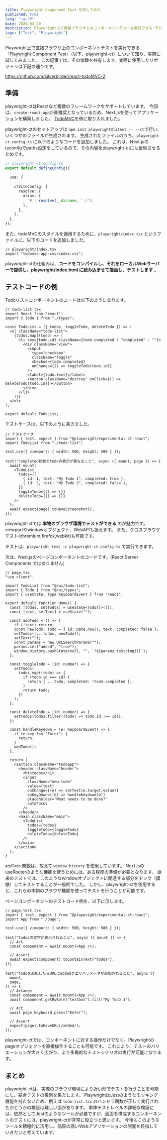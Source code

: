 ```yaml
---
title: Playwright Component Test を試してみた
published: true
lang: "ja-JP"
date: 2024-03-20
description: Playwright上で直接ブラウザ上のコンポーネントテストを実行できる「Playwright Component Test」（以下、playwright-ct）について知り、実際に試してみました。この記事では、その体験を共有します。実際に使用したリポジトリは下記の通りです。
tags: ["Test", "Playwright"]
---
```


Playwright上で直接ブラウザ上のコンポーネントテストを実行できる「[Playwright Component Test](https://playwright.dev/docs/test-components)」（以下、playwright-ct）について知り、実際に試してみました。
この記事では、その体験を共有します。実際に使用したリポジトリは下記の通りです。

https://github.com/silverbirder/react-todoMVC-2

## 準備

playwright-ctはReactなど複数のフレームワークをサポートしています。
今回は、`create-react-app`が非推奨となっているため、Next.jsを使ってアプリケーションを構築しました。
[TodoMVC](https://todomvc.com/)を例に取り入れました。

playwright-ctのセットアップは `npm init playwright@latest -- --ct`で行い、いくつかのファイルが生成されます。
生成されたファイルのうち、`playwright-ct.config.ts` に以下のようなコードを追加しました。
これは、Next.jsのtsconfigでpaths設定をしているので、その内容をplaywright-ctにも反映させるためです。

```ts
// playwright-ct.config.ts
export default defineConfig({
  ...
  use: {
    ...
    ctViteConfig: {
      resolve: {
        alias: {
          '#': resolve(__dirname, './'),
        },
      },
    },
  },
});
```

また、todoMVCのスタイルを適用するために、`playwright/index.tsx` というファイルに、以下のコードを追加しました。

```tsx
// playwright/index.tsx
import "todomvc-app-css/index.css";
```

playwright-ctの仕組みは、**コードをコンパイルし、それをローカルWebサーバーで提供し、playwright/index.html に読み込ませて描画し、テストします** 。

## テストコードの例

Todoリストコンポーネントのコードは以下のようになります。

```tsx
// todo-list.tsx
import React from "react";
import { Todo } from "./types";

const TodoList = ({ todos, toggleTodo, deleteTodo }) => (
  <ul className="todo-list">
    {todos.map((todo) => (
      <li key={todo.id} className={todo.completed ? "completed" : ""}>
        <div className="view">
          <input
            type="checkbox"
            className="toggle"
            checked={todo.completed}
            onChange={() => toggleTodo(todo.id)}
          />
          <label>{todo.text}</label>
          <button className="destroy" onClick={() => deleteTodo(todo.id)}></button>
        </div>
      </li>
    ))}
  </ul>
);

export default TodoList;
```

テストケースは、以下のように書きました。

```tsx
// テストケース
import { test, expect } from "@playwright/experimental-ct-react";
import TodoList from "./todo-list";

test.use({ viewport: { width: 500, height: 500 } });

test("completed状態でtodoの表示が異なること", async ({ mount, page }) => {
  await mount(
    <TodoList
      todos={[
        { id: 1, text: "My Todo 1", completed: true },
        { id: 2, text: "My Todo 2", completed: false },
      ]}
      toggleTodo={() => {}}
      deleteTodo={() => {}}
    />
  );
  await expect(page).toHaveScreenshot();
});
```

playwright-ctでは **本物のブラウザ環境でテストができる** のが魅力です。viewportやwindowオブジェクト、WebAPIも扱えます。
また、クロスブラウザテスト(chromium,firefox,webkit)も可能です。

テストは、`playwright test -c playwright-ct.config.ts` で実行できます。

次は、Next.jsのページコンポーネントのコードです。(React Server Components ではありません)

```tsx
// page.tsx
"use client";

import TodoList from "@/ui/todo-list";
import { Todo } from "@/ui/types";
import { useState, type KeyboardEvent } from "react";

export default function Home() {
  const [todos, setTodos] = useState<Todo[]>([]);
  const [text, setText] = useState("");

  const addTodo = () => {
    if (!text) return;
    const newTodo: Todo = { id: Date.now(), text, completed: false };
    setTodos([...todos, newTodo]);
    setText("");
    const params = new URLSearchParams("");
    params.set("added", "true");
    window.history.pushState(null, "", `?${params.toString()}`);
  };

  const toggleTodo = (id: number) => {
    setTodos(
      todos.map((todo) => {
        if (todo.id === id) {
          return { ...todo, completed: !todo.completed };
        }
        return todo;
      })
    );
  };

  const deleteTodo = (id: number) => {
    setTodos(todos.filter((todo) => todo.id !== id));
  };

  const handleKeydown = (e: KeyboardEvent) => {
    if (e.key !== "Enter") {
      return;
    }
    addTodo();
  };

  return (
    <section className="todoapp">
      <header className="header">
        <h1>todos</h1>
        <input
          className="new-todo"
          value={text}
          onChange={(e) => setText(e.target.value)}
          onKeyDown={(e) => handleKeydown(e)}
          placeholder="What needs to be done?"
          autoFocus
        />
      </header>
      <main className="main">
        <TodoList
          todos={todos}
          toggleTodo={toggleTodo}
          deleteTodo={deleteTodo}
        />
      </main>
    </section>
  );
}
```

`addTodo` 関数は、敢えて `window.history` を使用しています。
Next.jsのuseRouterのような機能を使うためには、ある程度の準備が必要となります。
従来のテストでは、このようなwindowオブジェクトに関連する部分をモック（模倣）してテストすることが一般的でした。
しかし、playwright-ctを使用すると、これらの本物のブラウザ機能を使ってテストを行うことが可能です。

ページコンポーネントのテストコード例を、以下に示します。

```tsx
// page.test.tsx
import { test, expect } from "@playwright/experimental-ct-react";
import App from "./page";

test.use({ viewport: { width: 500, height: 500 } });

test("todosの文字が表示されること", async ({ mount }) => {
  // Act
  const component = await mount(<App />);

  // Assert
  await expect(component).toContainText("todos");
});

test("todoを追加したらURLにaddedクエリパラメータが追加されること", async ({
  mount,
  page,
}) => {
  // Arrange
  const component = await mount(<App />);
  await component.getByRole("textbox").fill("My Todo 1");

  // Act
  await page.keyboard.press("Enter");

  // Assert
  expect(page).toHaveURL(/added/);
});
```

playwright-ctでは、コンポーネントに対する操作だけでなく、Playwrightのpageオブジェクトを直接操作することも可能です。
これにより、テストのバリエーションが大きく広がり、より多角的なテストシナリオの実行が可能になります。

## まとめ

playwright-ctは、実際のブラウザ環境により近い形でテストを行うことを可能にし、結合テストの役割を果たします。
PlaywrightはJestのようなモッキング機能を持たないため、例えば `todo-list.tsx` のハンドラ関数が正しく実行されたかどうかの検証は難しい面があります。
単体テストレベルの詳細な検証には、依然としてJestのようなツールが必要ですが、画面を構成するコンポーネントのテストには、playwright-ctが非常に役立つと思います。
今後もこのようなツールを積極的に活用し、品質の高いWebアプリケーションの開発を目指していきたいと考えています。